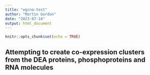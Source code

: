 ```yaml
---
title: "wgcna-test"
author: "Martin Gordon"
date: "2023-07-14"
output: html_document
---
```


```r
knitr::opts_chunk$set(echo = TRUE)
```

## Attempting to create co-expression clusters from the DEA proteins, phosphoproteins and RNA molecules

```r

```

